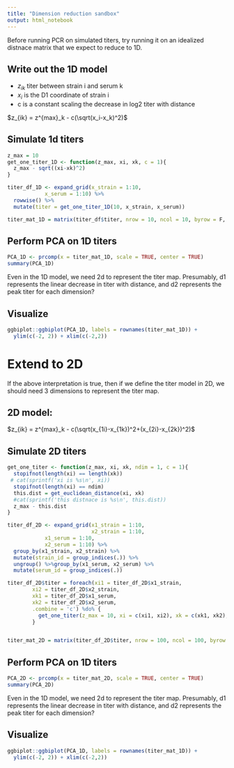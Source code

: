 ```yaml
---
title: "Dimension reduction sandbox"
output: html_notebook
---
```


Before running PCR on simulated titers, try running it on an idealized distnace matrix that we expect to reduce to 1D. 

## Write out the 1D model

* $z_{ik}$ titer between strain i and serum k
* $x_i$ is the D1 coordinate of strain i
* c is a constant scaling the decrease in log2 titer with distance


$z_{ik} = z^{max}_k - c(\sqrt(x_i-x_k)^2)$

## Simulate 1d titers
```r
z_max = 10
get_one_titer_1D <- function(z_max, xi, xk, c = 1){
  z_max - sqrt((xi-xk)^2)
}

titer_df_1D <- expand_grid(x_strain = 1:10,
            x_serum = 1:10) %>%
  rowwise() %>%
  mutate(titer = get_one_titer_1D(10, x_strain, x_serum))

titer_mat_1D = matrix(titer_df$titer, nrow = 10, ncol = 10, byrow = F, dimnames = list(paste0('strain', 1:10), paste0('serum', 1:10)))
```

## Perform PCA on 1D titers
```r
PCA_1D <- prcomp(x = titer_mat_1D, scale = TRUE, center = TRUE)
summary(PCA_1D)
```

Even in the 1D model, we need 2d to represent the titer map.
Presumably, d1 represents the linear decrease in titer with distance, and d2 represents the peak titer for each dimension?

## Visualize
```r
ggbiplot::ggbiplot(PCA_1D, labels = rownames(titer_mat_1D)) +
  ylim(c(-2, 2)) + xlim(c(-2,2))
```

# Extend to 2D

If the above interpretation is true, then if we define the titer model in 2D, we should need 3 dimensions to represent the titer map.


## 2D model:

$z_{ik} = z^{max}_k - c(\sqrt(x_{1i}-x_{1k})^2+(x_{2i}-x_{2k})^2)$


## Simulate 2D titers
```r
get_one_titer <- function(z_max, xi, xk, ndim = 1, c = 1){
  stopifnot(length(xi) == length(xk))
 # cat(sprintf('xi is %s\n', xi))
  stopifnot(length(xi) == ndim)
  this.dist = get_euclidean_distance(xi, xk)
  #cat(sprintf('this distnace is %s\n', this.dist))
  z_max - this.dist
}

titer_df_2D <- expand_grid(x1_strain = 1:10,
                           x2_strain = 1:10,
            x1_serum = 1:10,
            x2_serum = 1:10) %>%
  group_by(x1_strain, x2_strain) %>%
  mutate(strain_id = group_indices(.)) %>%
  ungroup() %>%group_by(x1_serum, x2_serum) %>%
  mutate(serum_id = group_indices(.))

titer_df_2D$titer = foreach(xi1 = titer_df_2D$x1_strain,
        xi2 = titer_df_2D$x2_strain,
        xk1 = titer_df_2D$x1_serum,
        xk2 = titer_df_2D$x2_serum,
        .combine = 'c') %do% {
          get_one_titer(z_max = 10, xi = c(xi1, xi2), xk = c(xk1, xk2), ndim = 2, c = 1)
        }


titer_mat_2D = matrix(titer_df_2D$titer, nrow = 100, ncol = 100, byrow = F, dimnames = list(paste0('serum', 1:100), paste0('strain', 1:100)))
```

## Perform PCA on 1D titers
```r
PCA_2D <- prcomp(x = titer_mat_2D, scale = TRUE, center = TRUE)
summary(PCA_2D)
```

Even in the 1D model, we need 2d to represent the titer map.
Presumably, d1 represents the linear decrease in titer with distance, and d2 represents the peak titer for each dimension?

## Visualize
```r
ggbiplot::ggbiplot(PCA_1D, labels = rownames(titer_mat_1D)) +
  ylim(c(-2, 2)) + xlim(c(-2,2))
```